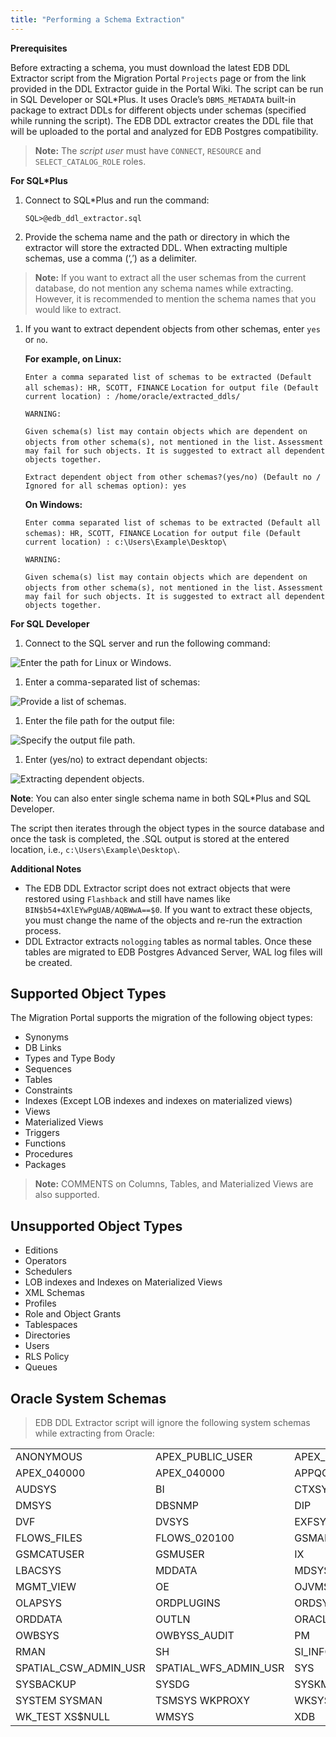 ```yaml
---
title: "Performing a Schema Extraction"
---
```


<div id="mp_schema_extraction" class="registered_link"></div>


**Prerequisites**

Before extracting a schema, you must download the latest EDB DDL Extractor script from the Migration Portal `Projects` page or from the link provided in the DDL Extractor guide in the Portal Wiki. The script can be run in SQL Developer or SQL\*Plus. It uses Oracle’s `DBMS_METADATA` built-in package to extract DDLs for different objects under schemas (specified while running the script). The EDB DDL extractor creates the DDL file that will be uploaded to the portal and analyzed for EDB Postgres compatibility.

> **Note:** The *script user* must have `CONNECT`, `RESOURCE` and `SELECT_CATALOG_ROLE` roles.


**For SQL\*Plus**

1.  Connect to SQL\*Plus and run the command:

    `SQL>@edb_ddl_extractor.sql`

2.  Provide the schema name and the path or directory in which the extractor will store the extracted DDL. When extracting multiple schemas, use a comma (‘,’) as a delimiter.

> **Note:** If you want to extract all the user schemas from the current database, do not mention any schema names while extracting. However, it is recommended to mention the schema names that you would like to extract.


1.  If you want to extract dependent objects from other schemas, enter `yes` or `no`.

    **For example, on Linux:**

    `Enter a comma separated list of schemas to be extracted (Default all schemas): HR, SCOTT, FINANCE` `Location for output file (Default current location) : /home/oracle/extracted_ddls/`

    `WARNING:`

    `Given schema(s) list may contain objects which are dependent on objects from other schema(s), not mentioned in the list.` `Assessment may fail for such objects. It is suggested to extract all dependent objects together.`

    `Extract dependent object from other schemas?(yes/no) (Default no / Ignored for all schemas option): yes`

    **On Windows:**

    `Enter comma separated list of schemas to be extracted (Default all schemas): HR, SCOTT, FINANCE` `Location for output file (Default current location) : c:\Users\Example\Desktop\`

    `WARNING:`

    `Given schema(s) list may contain objects which are dependent on objects from other schema(s), not mentioned in the list.` `Assessment may fail for such objects. It is suggested to extract all dependent objects together.`

**For SQL Developer**

1.  Connect to the SQL server and run the following command:

![*Enter the path for Linux or Windows.*](../images/mp_schema_extraction_paths.png)

1.  Enter a comma-separated list of schemas:

![*Provide a list of schemas.*](../images/mp_schema_extraction_list.png)

1.  Enter the file path for the output file:

![*Specify the output file path.*](../images/mp_schema_extraction_target.png)

1.  Enter (yes/no) to extract dependant objects:

![*Extracting dependent objects.*](../images/mp_schema_dependent_objects.png)

**Note**: You can also enter single schema name in both SQL\*Plus and SQL Developer.

The script then iterates through the object types in the source database and once the task is completed, the .SQL output is stored at the entered location, i.e., `c:\Users\Example\Desktop\`.

**Additional Notes**

-   The EDB DDL Extractor script does not extract objects that were restored using `Flashback` and still have names like `BIN$b54+4XlEYwPgUAB/AQBWwA==$0`. If you want to extract these objects, you must change the name of the objects and re-run the extraction process.
-   DDL Extractor extracts `nologging` tables as normal tables. Once these tables are migrated to EDB Postgres Advanced Server, WAL log files will be created.





## Supported Object Types

The Migration Portal supports the migration of the following object types:

-   Synonyms
-   DB Links
-   Types and Type Body
-   Sequences
-   Tables
-   Constraints
-   Indexes (Except LOB indexes and indexes on materialized views)
-   Views
-   Materialized Views
-   Triggers
-   Functions
-   Procedures
-   Packages

> **Note:** COMMENTS on Columns, Tables, and Materialized Views are also supported.


## Unsupported Object Types

-   Editions
-   Operators
-   Schedulers
-   LOB indexes and Indexes on Materialized Views
-   XML Schemas
-   Profiles
-   Role and Object Grants
-   Tablespaces
-   Directories
-   Users
-   RLS Policy
-   Queues

## Oracle System Schemas

> EDB DDL Extractor script will ignore the following system schemas while extracting from Oracle:

|                          |                          |                      |
|--------------------------|--------------------------|----------------------|
| ANONYMOUS                | APEX\_PUBLIC\_USER       | APEX\_030200         |
| APEX\_040000             | APEX\_040000             | APPQOSSYS            |
| AUDSYS                   | BI                       | CTXSYS               |
| DMSYS                    | DBSNMP                   | DIP                  |
| DVF                      | DVSYS                    | EXFSYS               |
| FLOWS\_FILES             | FLOWS\_020100            | GSMADMIN\_INTERNAL   |
| GSMCATUSER               | GSMUSER                  | IX                   |
| LBACSYS                  | MDDATA                   | MDSYS                |
| MGMT\_VIEW               | OE                       | OJVMSYS              |
| OLAPSYS                  | ORDPLUGINS               | ORDSYS               |
| ORDDATA                  | OUTLN                    | ORACLE\_OCM          |
| OWBSYS                   | OWBYSS\_AUDIT            | PM                   |
| RMAN                     | SH                       | SI\_INFORMTN\_SCHEMA |
| SPATIAL\_CSW\_ADMIN\_USR | SPATIAL\_WFS\_ADMIN\_USR | SYS                  |
| SYSBACKUP                | SYSDG                    | SYSKM                |
| SYSTEM SYSMAN            | TSMSYS WKPROXY           | WKSYS                |
| WK\_TEST XS$NULL         | WMSYS                    | XDB                  |
